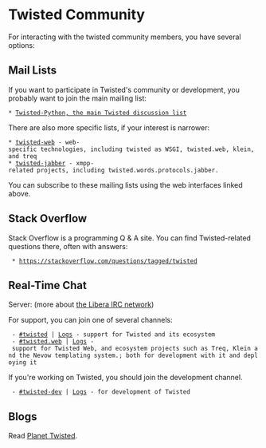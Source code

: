 = Twisted Community = 

For interacting with the twisted community members, you have several options:

== Mail Lists ==

If you want to participate in Twisted's community or development, you probably want to join the main mailing list:
 * [https://twistedmatrix.com/cgi-bin/mailman/listinfo/twisted-python Twisted-Python, the main Twisted discussion list]

There are also more specific lists, if your interest is narrower:

 * [https://twistedmatrix.com/cgi-bin/mailman/listinfo/twisted-web twisted-web] - web-specific technologies, including twisted as WSGI, twisted.web, klein, and treq
 * [https://mailman.ik.nu/mailman/listinfo/twisted-jabber twisted-jabber] - xmpp-related projects, including twisted.words.protocols.jabber.

You can subscribe to these mailing lists using the web interfaces linked above.

== Stack Overflow ==

Stack Overflow is a programming Q & A site.  You can find Twisted-related questions there, often with answers:

  * https://stackoverflow.com/questions/tagged/twisted

== Real-Time Chat ==

Server: {{{irc.libera.chat}}} (more about [https://https://libera.chat the Libera IRC network])

For support, you can join one of several channels:

  - [irc://irc.libera.chat/twisted #twisted] | [https://freenode.logbot.info/twisted/ Logs] - support for Twisted and its ecosystem
  - [irc://irc.libera.chat/twisted.web #twisted.web] | [https://freenode.logbot.info/twisted.web/ Logs] - support for Twisted Web, and ecosystem projects such as Treq, Klein and the Nevow templating system.; both for development with it and deploying it

If you're working on Twisted, you should join the development channel.

  - [irc://irc.libera.chat/twisted-dev #twisted-dev] | [https://freenode.logbot.info/twisted-dev/ Logs] - for development of Twisted

== Blogs ==

Read [https://planet.twistedmatrix.com/ Planet Twisted].